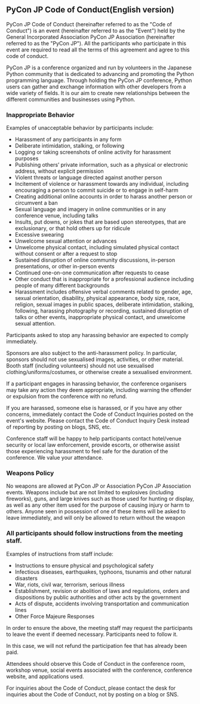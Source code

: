 ## PyCon JP Code of Conduct(English version)

PyCon JP Code of Conduct (hereinafter referred to as the "Code of Conduct") is an event (hereinafter referred to as the "Event") held by the General Incorporated Association PyCon JP Association (hereinafter referred to as the "PyCon JP").
All the participants who participate in this event are required to read all the terms of this agreement and agree to this code of conduct.

PyCon JP is a conference organized and run by volunteers in the Japanese Python community that is dedicated to advancing and promoting the Python programming language.
Through holding the PyCon JP conference, Python users can gather and exchange information with other developers from a wide variety of fields.
It is our aim to create new relationships between the different communities and businesses using Python.

### Inappropriate Behavior

Examples of unacceptable behavior by participants include:

* Harassment of any participants in any form
* Deliberate intimidation, stalking, or following
* Logging or taking screenshots of online activity for harassment purposes
* Publishing others’ private information, such as a physical or electronic address, without explicit permission
* Violent threats or language directed against another person
* Incitement of violence or harassment towards any individual, including encouraging a person to commit suicide or to engage in self-harm
* Creating additional online accounts in order to harass another person or circumvent a ban
* Sexual language and imagery in online communities or in any conference venue, including talks
* Insults, put downs, or jokes that are based upon stereotypes, that are exclusionary, or that hold others up for ridicule
* Excessive swearing
* Unwelcome sexual attention or advances
* Unwelcome physical contact, including simulated physical contact without consent or after a request to stop
* Sustained disruption of online community discussions, in-person presentations, or other in-person events
* Continued one-on-one communication after requests to cease
* Other conduct that is inappropriate for a professional audience including people of many different backgrounds
* Harassment includes offensive verbal comments related to gender, age, sexual orientation, disability, physical appearance, body size, race, religion, sexual images in public spaces, deliberate intimidation, stalking, following, harassing photography or recording, sustained disruption of talks or other events, inappropriate physical contact, and unwelcome sexual attention.

Participants asked to stop any harassing behavior are expected to comply immediately.

Sponsors are also subject to the anti-harassment policy.
In particular, sponsors should not use sexualised images, activities, or other material.
Booth staff (including volunteers) should not use sexualised clothing/uniforms/costumes, or otherwise create a sexualised environment.

If a participant engages in harassing behavior, the conference organisers may take any action they deem appropriate, including warning the offender or expulsion from the conference with no refund.

If you are harassed, someone else is harassed, or if you have any other concerns, immediately contact the Code of Conduct Inquiries posted on the event's website.
Please contact the Code of Conduct Inquiry Desk instead of reporting by posting on blogs, SNS, etc.

Conference staff will be happy to help participants contact hotel/venue security or local law enforcement, provide escorts, or otherwise assist those experiencing harassment to feel safe for the duration of the conference.
We value your attendance.

### Weapons Policy

No weapons are allowed at PyCon JP or Association PyCon JP Association events.
Weapons include but are not limited to explosives (including fireworks), guns, and large knives such as those used for hunting or display, as well as any other item used for the purpose of causing injury or harm to others.
Anyone seen in possession of one of these items will be asked to leave immediately, and will only be allowed to return without the weapon

### All participants should follow instructions from the meeting staff.

Examples of instructions from staff include:

* Instructions to ensure physical and psychological safety
* Infectious diseases, earthquakes, typhoons, tsunamis and other natural disasters
* War, riots, civil war, terrorism, serious illness
* Establishment, revision or abolition of laws and regulations, orders and dispositions by public authorities and other acts by the government
* Acts of dispute, accidents involving transportation and communication lines
* Other Force Majeure Responses

In order to ensure the above, the meeting staff may request the participants to leave the event if deemed necessary.
Participants need to follow it.

In this case, we will not refund the participation fee that has already been paid.

Attendees should observe this Code of Conduct in the conference room, workshop venue, social events associated with the conference, conference website, and applications used.

For inquiries about the Code of Conduct, please contact the desk for inquiries about the Code of Conduct, not by posting on a blog or SNS.